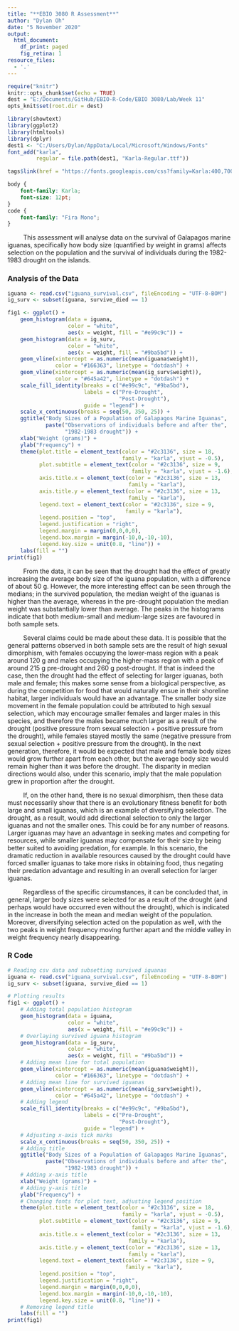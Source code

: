 ```yaml
---
title: "**EBIO 3080 R Assessment**"
author: "Dylan Oh"
date: "5 November 2020"
output:
  html_document:
    df_print: paged
    fig_retina: 1
resource_files:
  - '.'
---
```


```r
require("knitr")
knitr::opts_chunk$set(echo = TRUE)
dest = "E:/Documents/GitHub/EBIO-R-Code/EBIO 3080/Lab/Week 11"
opts_knit$set(root.dir = dest)
```

```r
library(showtext)
library(ggplot2)
library(htmltools)
library(dplyr)
dest1 <- "C:/Users/Dylan/AppData/Local/Microsoft/Windows/Fonts"
font_add("karla",
         regular = file.path(dest1, "Karla-Regular.ttf"))
```

```r
tags$link(href = "https://fonts.googleapis.com/css?family=Karla:400,700|Fira+Mono&display=fallback", rel = "stylesheet")
```

```css
body {
    font-family: Karla;
    font-size: 12pt;
}
code {
    font-family: "Fira Mono";
}
```

&nbsp;&nbsp;&nbsp;&nbsp;&nbsp;&nbsp;&nbsp;&nbsp; This assessment will analyse data on the survival of Galapagos marine iguanas, specifically how body size (quantified by weight in grams) affects selection on the population and the survival of individuals during the 1982-1983 drought on the islands.

### **Analysis of the Data**

```r
iguana <- read.csv("iguana_survival.csv", fileEncoding = "UTF-8-BOM")
ig_surv <- subset(iguana, survive_died == 1)

fig1 <- ggplot() +
    geom_histogram(data = iguana,
                   color = "white",
                   aes(x = weight, fill = "#e99c9c")) +
    geom_histogram(data = ig_surv,
                   color = "white",
                   aes(x = weight, fill = "#9ba5bd")) +
    geom_vline(xintercept = as.numeric(mean(iguana$weight)),
               color = "#166363", linetype = "dotdash") +
    geom_vline(xintercept = as.numeric(mean(ig_surv$weight)),
               color = "#645a42", linetype = "dotdash") +
    scale_fill_identity(breaks = c("#e99c9c", "#9ba5bd"),
                        labels = c("Pre-Drought",
                                   "Post-Drought"),
                        guide = "legend") +
    scale_x_continuous(breaks = seq(50, 350, 25)) +
    ggtitle("Body Sizes of a Population of Galapagos Marine Iguanas",
            paste("Observations of individuals before and after the",
                  "1982-1983 drought")) +
    xlab("Weight (grams)") +
    ylab("Frequency") +
    theme(plot.title = element_text(color = "#2c3136", size = 18,
                                    family = "karla", vjust = -0.5),
          plot.subtitle = element_text(color = "#2c3136", size = 9,
                                       family = "karla", vjust = -1.6),
          axis.title.x = element_text(color = "#2c3136", size = 13,
                                      family = "karla"),
          axis.title.y = element_text(color = "#2c3136", size = 13,
                                      family = "karla"),
          legend.text = element_text(color = "#2c3136", size = 9,
                                     family = "karla"),
          legend.position = "top",
          legend.justification = "right",
          legend.margin = margin(0,0,0,0),
          legend.box.margin = margin(-10,0,-10,-10),
          legend.key.size = unit(0.8, "line")) +
    labs(fill = "")
print(fig1)
```

&nbsp;&nbsp;&nbsp;&nbsp;&nbsp;&nbsp;&nbsp;&nbsp; From the data, it can be seen that the drought had the effect of greatly increasing the average body size of the iguana population, with a difference of about 50 g. However, the more interesting effect can be seen through the medians; in the survived population, the median weight of the iguanas is higher than the average, whereas in the pre-drought population the median weight was substantially lower than average. The peaks in the histograms indicate that both medium-small and medium-large sizes are favoured in both sample sets. 

&nbsp;&nbsp;&nbsp;&nbsp;&nbsp;&nbsp;&nbsp;&nbsp; Several claims could be made about these data. It is possible that the general patterns observed in both sample sets are the result of high sexual dimorphism, with females occupying the lower-mass region with a peak around 120 g and males occupying the higher-mass region with a peak of around 215 g pre-drought and 260 g post-drought. If that is indeed the case, then the drought had the effect of selecting for larger iguanas, both male and female; this makes some sense from a biological perspective, as during the competition for food that would naturally ensue in their shoreline habitat, larger individuals would have an advantage. The smaller body size movement in the female population could be attributed to high sexual selection, which may encourage smaller females and larger males in this species, and therefore the males became much larger as a result of the drought (positive pressure from sexual selection + positive pressure from the drought), while females stayed mostly the same (negative pressure from sexual selection + positive pressure from the drought). In the next generation, therefore, it would be expected that male and female body sizes would grow further apart from each other, but the average body size would remain higher than it was before the drought. The disparity in median directions would also, under this scenario, imply that the male population grew in proportion after the drought.

&nbsp;&nbsp;&nbsp;&nbsp;&nbsp;&nbsp;&nbsp;&nbsp; If, on the other hand, there is no sexual dimorphism, then these data must necessarily show that there is an evolutionary fitness benefit for both large and small iguanas, which is an example of diversifying selection. The drought, as a result, would add directional selection to only the larger iguanas and not the smaller ones. This could be for any number of reasons. Larger iguanas may have an advantage in seeking mates and competing for resources, while smaller iguanas may compensate for their size by being better suited to avoiding predation, for example. In this scenario, the dramatic reduction in available resources caused by the drought could have forced smaller iguanas to take more risks in obtaining food, thus negating their predation advantage and resulting in an overall selection for larger iguanas.

&nbsp;&nbsp;&nbsp;&nbsp;&nbsp;&nbsp;&nbsp;&nbsp; Regardless of the specific circumstances, it can be concluded that, in general, larger body sizes were selected for as a result of the drought (and perhaps would have occurred even without the drought), which is indicated in the increase in both the mean and median weight of the population. Moreover, diversifying selection acted on the population as well, with the two peaks in weight frequency moving further apart and the middle valley in weight frequency nearly disappearing.

### **R Code**

```r
# Reading csv data and subsetting survived iguanas
iguana <- read.csv("iguana_survival.csv", fileEncoding = "UTF-8-BOM")
ig_surv <- subset(iguana, survive_died == 1)

# Plotting results
fig1 <- ggplot() +
    # Adding total population histogram
    geom_histogram(data = iguana,
                   color = "white",
                   aes(x = weight, fill = "#e99c9c")) +
    # Overlaying survived iguana histogram
    geom_histogram(data = ig_surv,
                   color = "white",
                   aes(x = weight, fill = "#9ba5bd")) +
    # Adding mean line for total population
    geom_vline(xintercept = as.numeric(mean(iguana$weight)),
               color = "#166363", linetype = "dotdash") +
    # Adding mean line for survived iguanas
    geom_vline(xintercept = as.numeric(mean(ig_surv$weight)),
               color = "#645a42", linetype = "dotdash") +
    # Adding legend
    scale_fill_identity(breaks = c("#e99c9c", "#9ba5bd"),
                        labels = c("Pre-Drought",
                                   "Post-Drought"),
                        guide = "legend") +
    # Adjusting x-axis tick marks
    scale_x_continuous(breaks = seq(50, 350, 25)) +
    # Adding title
    ggtitle("Body Sizes of a Population of Galapagos Marine Iguanas",
            paste("Observations of individuals before and after the",
                  "1982-1983 drought")) +
    # Adding x-axis title
    xlab("Weight (grams)") +
    # Adding y-axis title
    ylab("Frequency") +
    # Changing fonts for plot text, adjusting legend position
    theme(plot.title = element_text(color = "#2c3136", size = 18,
                                    family = "karla", vjust = -0.5),
          plot.subtitle = element_text(color = "#2c3136", size = 9,
                                       family = "karla", vjust = -1.6),
          axis.title.x = element_text(color = "#2c3136", size = 13,
                                      family = "karla"),
          axis.title.y = element_text(color = "#2c3136", size = 13,
                                      family = "karla"),
          legend.text = element_text(color = "#2c3136", size = 9,
                                     family = "karla"),
          legend.position = "top",
          legend.justification = "right",
          legend.margin = margin(0,0,0,0),
          legend.box.margin = margin(-10,0,-10,-10),
          legend.key.size = unit(0.8, "line")) +
    # Removing legend title
    labs(fill = "")
print(fig1)
```